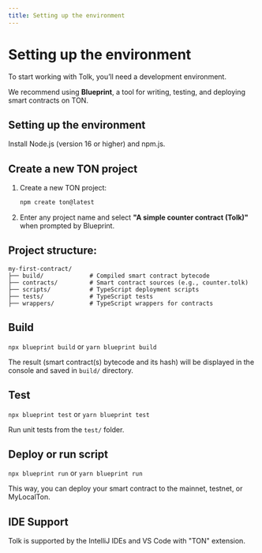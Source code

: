 ```yaml
---
title: Setting up the environment
---
```



# Setting up the environment

To start working with Tolk, you’ll need a development environment. 

We recommend using **Blueprint**, a tool for writing, testing, and deploying smart contracts on TON.

## Setting up the environment

Install Node.js (version 16 or higher) and npm.js.

## Create a new TON project

1. Create a new TON project:
   ```bash
   npm create ton@latest
   ```

2. Enter any project name and select **"A simple counter contract (Tolk)"** when prompted by Blueprint.

## Project structure:
   ```
   my-first-contract/
   ├── build/             # Compiled smart contract bytecode
   ├── contracts/         # Smart contract sources (e.g., counter.tolk)
   ├── scripts/           # TypeScript deployment scripts
   ├── tests/             # TypeScript tests
   ├── wrappers/          # TypeScript wrappers for contracts
   ```
## Build

`npx blueprint build` or `yarn blueprint build`

The result (smart contract(s) bytecode and its hash) will be displayed in the console and saved in `build/` directory.

## Test

`npx blueprint test` or `yarn blueprint test`

Run unit tests from the `test/` folder.

## Deploy or run script

`npx blueprint run` or `yarn blueprint run`

This way, you can deploy your smart contract to the mainnet, testnet, or MyLocalTon.

## IDE Support

Tolk is supported by the IntelliJ IDEs and VS Code with "TON" extension.

<Feedback />
